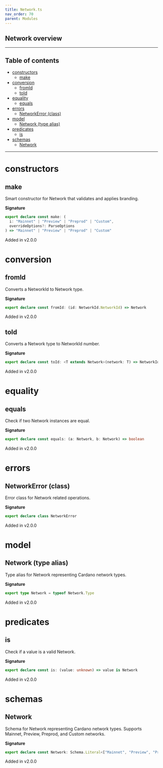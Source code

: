 ```yaml
---
title: Network.ts
nav_order: 70
parent: Modules
---
```


## Network overview

---

<h2 className="text-delta">Table of contents</h2>

- [constructors](#constructors)
  - [make](#make)
- [conversion](#conversion)
  - [fromId](#fromid)
  - [toId](#toid)
- [equality](#equality)
  - [equals](#equals)
- [errors](#errors)
  - [NetworkError (class)](#networkerror-class)
- [model](#model)
  - [Network (type alias)](#network-type-alias)
- [predicates](#predicates)
  - [is](#is)
- [schemas](#schemas)
  - [Network](#network)

---

# constructors

## make

Smart constructor for Network that validates and applies branding.

**Signature**

```ts
export declare const make: (
  i: "Mainnet" | "Preview" | "Preprod" | "Custom",
  overrideOptions?: ParseOptions
) => "Mainnet" | "Preview" | "Preprod" | "Custom"
```

Added in v2.0.0

# conversion

## fromId

Converts a NetworkId to Network type.

**Signature**

```ts
export declare const fromId: (id: NetworkId.NetworkId) => Network
```

Added in v2.0.0

## toId

Converts a Network type to NetworkId number.

**Signature**

```ts
export declare const toId: <T extends Network>(network: T) => NetworkId.NetworkId
```

Added in v2.0.0

# equality

## equals

Check if two Network instances are equal.

**Signature**

```ts
export declare const equals: (a: Network, b: Network) => boolean
```

Added in v2.0.0

# errors

## NetworkError (class)

Error class for Network related operations.

**Signature**

```ts
export declare class NetworkError
```

Added in v2.0.0

# model

## Network (type alias)

Type alias for Network representing Cardano network types.

**Signature**

```ts
export type Network = typeof Network.Type
```

Added in v2.0.0

# predicates

## is

Check if a value is a valid Network.

**Signature**

```ts
export declare const is: (value: unknown) => value is Network
```

Added in v2.0.0

# schemas

## Network

Schema for Network representing Cardano network types.
Supports Mainnet, Preview, Preprod, and Custom networks.

**Signature**

```ts
export declare const Network: Schema.Literal<["Mainnet", "Preview", "Preprod", "Custom"]>
```

Added in v2.0.0
